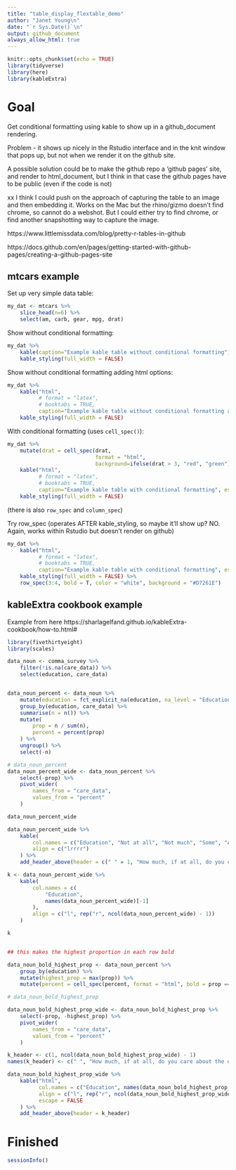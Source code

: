 ```yaml
---
title: "table_display_flextable_demo"
author: "Janet Young\n"
date: "`r Sys.Date()`\n"
output: github_document
always_allow_html: true
---
```


```r
knitr::opts_chunk$set(echo = TRUE)
library(tidyverse)
library(here)
library(kableExtra)
```

# Goal

Get conditional formatting using kable to show up in a github_document rendering.

Problem - it shows up nicely in the Rstudio interface and in the knit window that pops up, but not when we render it on the github site.

A possible solution could be to make the github repo a 'github pages' site, and render to html_document, but I think in that case the github pages have to be public (even if the code is not)

xx I think I could push on the approach of capturing the table to an image and then embedding it. Works on the Mac but the rhino/gizmo doesn't find chrome, so cannot do a webshot. But I could either try to find chrome, or find another snapshotting way to capture the image.

https://www.littlemissdata.com/blog/pretty-r-tables-in-github

https://docs.github.com/en/pages/getting-started-with-github-pages/creating-a-github-pages-site

## mtcars example


Set up very simple data table:

```r
my_dat <- mtcars %>% 
    slice_head(n=6) %>% 
    select(am, carb, gear, mpg, drat)
```

Show without conditional formatting:

```r
my_dat %>% 
    kable(caption="Example kable table without conditional formatting") %>% 
    kable_styling(full_width = FALSE)
```

Show without conditional formatting  adding html options:

```r
my_dat %>% 
    kable("html",
          # format = "latex", 
          # booktabs = TRUE,
          caption="Example kable table without conditional formatting add html option", escape = FALSE) %>% 
    kable_styling(full_width = FALSE)
```


With conditional formatting (uses `cell_spec()`):

```r
my_dat %>% 
    mutate(drat = cell_spec(drat, 
                            format = "html", 
                            background=ifelse(drat > 3, "red", "green"))) %>% 
    kable("html",
          # format = "latex", 
          # booktabs = TRUE,
          caption="Example kable table with conditional formatting", escape = FALSE) %>% 
    kable_styling(full_width = FALSE)
```

(there is also `row_spec` and `column_spec`)


Try row_spec (operates AFTER kable_styling, so maybe it'll show up?  NO. Again, works within Rstudio but doesn't render on github)

```r
my_dat %>% 
    kable("html",
          # format = "latex", 
          # booktabs = TRUE,
          caption="Example kable table with conditional formatting", escape = FALSE) %>% 
    kable_styling(full_width = FALSE) %>%
    row_spec(3:4, bold = T, color = "white", background = "#D7261E")
```

## kableExtra cookbook example

Example from here https://sharlagelfand.github.io/kableExtra-cookbook/how-to.html#

```r
library(fivethirtyeight)
library(scales)
```

```r
data_noun <- comma_survey %>%
    filter(!is.na(care_data)) %>%
    select(education, care_data)


data_noun_percent <- data_noun %>%
    mutate(education = fct_explicit_na(education, na_level = "Education unknown")) %>%
    group_by(education, care_data) %>%
    summarise(n = n()) %>%
    mutate(
        prop = n / sum(n),
        percent = percent(prop)
    ) %>%
    ungroup() %>%
    select(-n)

# data_noun_percent
data_noun_percent_wide <- data_noun_percent %>%
    select(-prop) %>%
    pivot_wider(
        names_from = "care_data",
        values_from = "percent"
    )

data_noun_percent_wide
```
```r

data_noun_percent_wide %>%
    kable(
        col.names = c("Education", "Not at all", "Not much", "Some", "A lot"),
        align = c("lrrrr")
    ) %>%
    add_header_above(header = c(" " = 1, "How much, if at all, do you care about the debate over the use of the word 'data' as a singular or plural noun?" = 4))
```

```r
k <- data_noun_percent_wide %>%
    kable(
        col.names = c(
            "Education",
            names(data_noun_percent_wide)[-1]
        ),
        align = c("l", rep("r", ncol(data_noun_percent_wide) - 1))
    )

k
```
```r

```

```r

## this makes the highest proportion in each row bold

data_noun_bold_highest_prop <- data_noun_percent %>%
    group_by(education) %>%
    mutate(highest_prop = max(prop)) %>%
    mutate(percent = cell_spec(percent, format = "html", bold = prop == highest_prop))

# data_noun_bold_highest_prop

data_noun_bold_highest_prop_wide <- data_noun_bold_highest_prop %>%
    select(-prop, -highest_prop) %>%
    pivot_wider(
        names_from = "care_data",
        values_from = "percent"
    )

k_header <- c(1, ncol(data_noun_bold_highest_prop_wide) - 1)
names(k_header) <- c(" ", "How much, if at all, do you care about the debate over the use of the word 'data' as a singular or plural noun?")

data_noun_bold_highest_prop_wide %>%
    kable("html",
          col.names = c("Education", names(data_noun_bold_highest_prop_wide)[-1]),
          align = c("l", rep("r", ncol(data_noun_bold_highest_prop_wide) - 1)),
          escape = FALSE
    ) %>%
    add_header_above(header = k_header)

```
# Finished

```r
sessionInfo()
```


